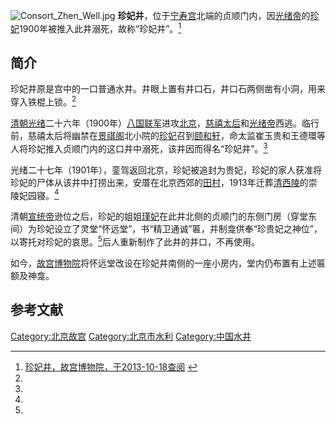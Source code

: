 [[File:Consort_Zhen_Well.jpg|thumb]]
'''珍妃井'''，位于[[宁寿宫|宁寿宫]]北端的贞顺门内，因[[光绪帝|光绪帝]]的[[珍妃|珍妃]]1900年被推入此井溺死，故称“珍妃井”。<ref name=zhenfeijing>[http://www.dpm.org.cn/www_oldweb/China/phoweb/BuildingPage/6/B2616.htm 珍妃井，故宫博物院，于2013-10-18查阅] {{webarchive|url=https://web.archive.org/web/20131019205305/http://www.dpm.org.cn/www_oldweb/China/phoweb/BuildingPage/6/B2616.htm |date=2013-10-19 }}</ref>

==简介==
珍妃井原是宫中的一口普通水井。井眼上置有井口石，井口石两侧凿有小洞，用来穿入铁棍上锁。<ref name=zhenfeijing/>

[[清朝|清朝]][[光绪|光绪]]二十六年（1900年）[[八国联军|八国联军]]进攻[[北京|北京]]，[[慈禧太后|慈禧太后]]和[[光绪帝|光绪帝]]西逃。临行前，慈禧太后将幽禁在[[宁寿宫|景祺阁]]北小院的[[珍妃|珍妃]]召到[[宁寿宫|颐和轩]]，命太监崔玉贵和王德環等人将珍妃推入贞顺门内的这口井中溺死，该井因而得名“珍妃井”。<ref name=zhenfeijing/>

光绪二十七年（1901年），銮驾返回北京，珍妃被追封为贵妃，珍妃的家人获准将珍妃的尸体从该井中打捞出来，安厝在北京西郊的[[田村路街道|田村]]，1913年迁葬[[清西陵|清西陵]]的崇陵妃园寝。<ref name=zhenfeijing/>

清朝[[宣统帝|宣统帝]]逊位之后，珍妃的姐姐[[瑾妃|瑾妃]]在此井北侧的贞顺门的东侧门房（穿堂东间）为珍妃设立了灵堂“怀远堂”，书“精卫通诚”匾，并制龛供奉“珍贵妃之神位”，以寄托对珍妃的哀思。<ref name=zhenfeijing/>后人重新制作了此井的井口，不再使用。

如今，[[故宫博物院|故宫博物院]]将怀远堂改设在珍妃井南侧的一座小房内，堂内仍布置有上述匾额及神龛。

==参考文献==
{{commonscat|Well of Consort Zhen}}
{{reflist}}

{{Geographic Location
|西北 = [[宁寿宫花园|倦勤斋]]
|北 =[[宁寿宫花园|贞顺门]]
|東北 =
|西 = [[宁寿宫花园|倦勤斋]]
|中央 = <BIG>'''珍妃井'''</BIG>
|東 = 
|西南 = [[宁寿宫花园|符望阁]]
|南 = 怀远堂
|東南 =[[宁寿宫|景祺阁]]
}}

[[Category:北京故宫|Category:北京故宫]]
[[Category:北京市水利|Category:北京市水利]]
[[Category:中国水井|Category:中国水井]]